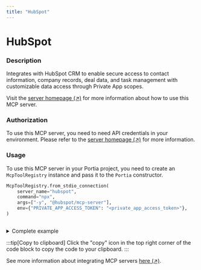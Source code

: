 ```yaml
---
title: "HubSpot"
---
```

<!-- WARNING: This file is auto-generated by generate_tool_docs.py. Do not edit manually. -->


# HubSpot

### Description

Integrates with HubSpot CRM to enable secure access to contact information, company records, deal data, and task management with customizable data access through Private App scopes.

Visit the [server homepage (↗)](https://www.npmjs.com/package/@hubspot/mcp-server) for more information about how to use this MCP server.

### Authorization


To use this MCP server, you need to need API credentials in your environment. Please refer to the [server homepage (↗)](https://www.npmjs.com/package/@hubspot/mcp-server) for more information.


### Usage

To use this MCP server in your Portia project, you need to create an `McpToolRegistry` instance and pass it to the `Portia` constructor.

```python
McpToolRegistry.from_stdio_connection(
    server_name="hubspot",
    command="npx",
    args=["-y", "@hubspot/mcp-server"],
    env={"PRIVATE_APP_ACCESS_TOKEN": "<private_app_access_token>"},
)
                    
```

<details>
<summary>Complete example</summary>

Extending the tool set in the `DefaultToolRegistry` with the local MCP server:

```python
from portia import DefaultToolRegistry, McpToolRegistry, Portia, Config

config = Config.from_default()
tool_registry = DefaultToolRegistry(config) +  McpToolRegistry.from_stdio_connection(
    server_name="hubspot",
    command="npx",
    args=["-y", "@hubspot/mcp-server"],
    env={"PRIVATE_APP_ACCESS_TOKEN": "<private_app_access_token>"},
)
                    

portia = Portia(config=config, tools=tool_registry)
```

</details>

:::tip[Copy to clipboard]
Click the "copy" icon in the top right corner of the code block to copy the code to your clipboard.
:::

See more information about integrating MCP servers [here (↗)](/mcp-servers).

